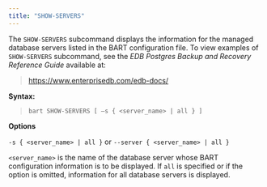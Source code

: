 ```yaml
---
title: "SHOW-SERVERS"
---
```


<div id="show_servers" class="registered_link"></div>


The `SHOW-SERVERS` subcommand displays the information for the managed database servers listed in the BART configuration file. To view examples of `SHOW-SERVERS` subcommand, see the *EDB Postgres Backup and Recovery Reference Guide* available at:

> <https://www.enterprisedb.com/edb-docs/>

**Syntax:**

> `bart SHOW-SERVERS [ –s { <server_name> | all } ]`

**Options**

`-s { <server_name> | all }` or `--server { <server_name> | all }`

`<server_name>` is the name of the database server whose BART configuration information is to be displayed. If `all` is specified or if the option is omitted, information for all database servers is displayed.
